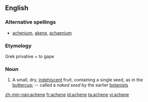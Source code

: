 ==English==

===Alternative spellings===
* [[achenium]], [[akene]], [[achaenium]]

===Etymology===
Grek privative + to gape

===Noun===
{{en-noun}}
# {{botany}} A small, dry, [[indehiscent]] fruit, containing a single seed, as in the [[buttercup]]; -- called a ''naked seed'' by the earlier [[botanists]]

[[zh-min-nan:achene]]
[[fr:achene]]
[[id:achene]]
[[ta:achene]]
[[vi:achene]]